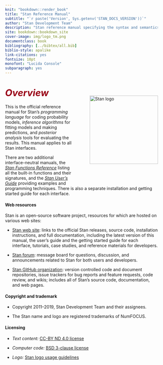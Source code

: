 ```yaml
---
knit: "bookdown::render_book"
title: "Stan Reference Manual"
subtitle: "`r paste('Version', Sys.getenv('STAN_DOCS_VERSION'))`"
author: "Stan Development Team"
description: "Stan reference manual specifying the syntax and semantics of the Stan programming language."
site: bookdown::bookdown_site
cover-image: img/logo_tm.png
documentclass: book
bibliography: [../bibtex/all.bib]
biblio-style: apalike
link-citations: yes
fontsize: 10pt
monofont: "Lucida Console"
subparagraph: yes
---
```


# <i style="font-size: 110%; padding:1.5em 0 0 0; color:#990017;">Overview</i> {-}

<img style="float:right; margin: -2em 0em 4em 4em" src="https://mc-stan.org/images/stan_logo.png" width="225" alt="Stan logo" />

This is the official reference manual for Stan's *programming
language* for coding probability models, *inference algorithms* for
fitting models and making predictions, and *posterior analysis* tools
for evaluating the results.  This manual applies to all Stan
interfaces.

There are two additional interface-neutral manuals, the
[*Stan Functions Reference*](https://mc-stan.org/docs/functions-reference/index.html)
listing all the built-in functions and their signatures,
and the [*Stan User's Guide*](https://mc-stan.org/docs/stan-users-guide/index.html)
providing examples and programming techniques.
There is also a separate installation and getting started guide for
each interface.

#### Web resources {-}

Stan is an open-source software project, resources for which are
hosted on various web sites:

* [Stan web site](https://mc-stan.org/): links to
the official Stan releases, source code, installation instructions,
and full documentation, including the latest version of this manual,
the user's guide and the getting started guide for each interface,
tutorials, case studies, and reference materials for developers.

* [Stan forum](https://discourse.mc-stan.org): message board
for questions, discussion, and announcements related to Stan for
both users and developers.

* [Stan GitHub organization](https://github.com/stan-dev/stan):
version controlled code and document repositories, issue trackers for
bug reports and feature requests, code review, and wikis; includes
all of Stan's source code, documentation, and web pages.


#### Copyright and trademark {-}

* Copyright 2011--2019, Stan Development Team and their assignees.

* The Stan name and logo are registered trademarks of NumFOCUS.


#### Licensing {-}

* *Text content:*  [CC-BY ND 4.0 license](https://creativecommons.org/licenses/by-nd/4.0/legalcode)

* *Computer code:*  [BSD 3-clause license](https://opensource.org/licenses/BSD-3-Clause)

* *Logo:*  [Stan logo usage guidelines](https://mc-stan.org/about/logo/)
